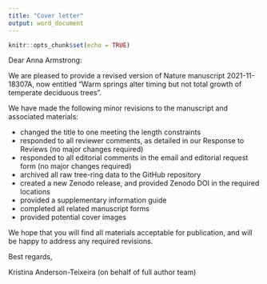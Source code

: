 ```yaml
---
title: "Cover letter"
output: word_document
---
```


```r
knitr::opts_chunk$set(echo = TRUE)
```

Dear Anna Armstrong:

We are pleased to provide a revised version of Nature manuscript 2021-11-18307A, now entitled "Warm springs alter timing but not total growth of temperate deciduous trees".

We have made the following minor revisions to the manuscript and associated materials:


- changed the title to one meeting the length constraints
- responded to all reviewer comments, as detailed in our Response to Reviews (no major changes required)
- responded to all editorial comments in the email and editorial request form (no major changes required)
- archived all raw tree-ring data to the GitHub repository
- created a new Zenodo release, and provided Zenodo DOI in the required locations
- provided a supplementary information guide
- completed all related manuscript forms
- provided potential cover images

We hope that you will find all materials acceptable for publication, and will be happy to address any required revisions.

Best regards,

Kristina Anderson-Teixeira (on behalf of full author team)